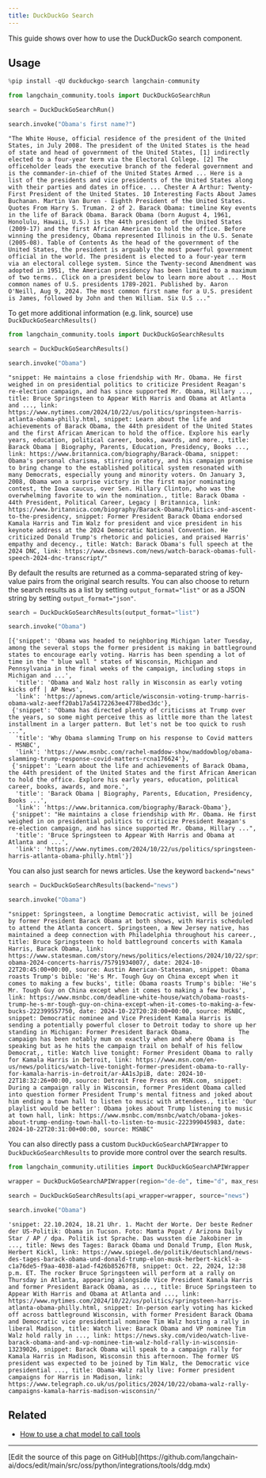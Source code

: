 ```yaml
---
title: DuckDuckGo Search
---
```


This guide shows over how to use the DuckDuckGo search component.

## Usage

```python
%pip install -qU duckduckgo-search langchain-community
```

```python
from langchain_community.tools import DuckDuckGoSearchRun

search = DuckDuckGoSearchRun()

search.invoke("Obama's first name?")
```

```output
"The White House, official residence of the president of the United States, in July 2008. The president of the United States is the head of state and head of government of the United States, [1] indirectly elected to a four-year term via the Electoral College. [2] The officeholder leads the executive branch of the federal government and is the commander-in-chief of the United States Armed ... Here is a list of the presidents and vice presidents of the United States along with their parties and dates in office. ... Chester A Arthur: Twenty-First President of the United States. 10 Interesting Facts About James Buchanan. Martin Van Buren - Eighth President of the United States. Quotes From Harry S. Truman. 2 of 2. Barack Obama: timeline Key events in the life of Barack Obama. Barack Obama (born August 4, 1961, Honolulu, Hawaii, U.S.) is the 44th president of the United States (2009-17) and the first African American to hold the office. Before winning the presidency, Obama represented Illinois in the U.S. Senate (2005-08). Table of Contents As the head of the government of the United States, the president is arguably the most powerful government official in the world. The president is elected to a four-year term via an electoral college system. Since the Twenty-second Amendment was adopted in 1951, the American presidency has been limited to a maximum of two terms.. Click on a president below to learn more about ... Most common names of U.S. presidents 1789-2021. Published by. Aaron O'Neill, Aug 9, 2024. The most common first name for a U.S. president is James, followed by John and then William. Six U.S ..."
```

To get more additional information (e.g. link, source) use `DuckDuckGoSearchResults()`

```python
from langchain_community.tools import DuckDuckGoSearchResults

search = DuckDuckGoSearchResults()

search.invoke("Obama")
```

```output
"snippet: He maintains a close friendship with Mr. Obama. He first weighed in on presidential politics to criticize President Reagan's re-election campaign, and has since supported Mr. Obama, Hillary ..., title: Bruce Springsteen to Appear With Harris and Obama at Atlanta and ..., link: https://www.nytimes.com/2024/10/22/us/politics/springsteen-harris-atlanta-obama-philly.html, snippet: Learn about the life and achievements of Barack Obama, the 44th president of the United States and the first African American to hold the office. Explore his early years, education, political career, books, awards, and more., title: Barack Obama | Biography, Parents, Education, Presidency, Books ..., link: https://www.britannica.com/biography/Barack-Obama, snippet: Obama's personal charisma, stirring oratory, and his campaign promise to bring change to the established political system resonated with many Democrats, especially young and minority voters. On January 3, 2008, Obama won a surprise victory in the first major nominating contest, the Iowa caucus, over Sen. Hillary Clinton, who was the overwhelming favorite to win the nomination., title: Barack Obama - 44th President, Political Career, Legacy | Britannica, link: https://www.britannica.com/biography/Barack-Obama/Politics-and-ascent-to-the-presidency, snippet: Former President Barack Obama endorsed Kamala Harris and Tim Walz for president and vice president in his keynote address at the 2024 Democratic National Convention. He criticized Donald Trump's rhetoric and policies, and praised Harris' empathy and decency., title: Watch: Barack Obama's full speech at the 2024 DNC, link: https://www.cbsnews.com/news/watch-barack-obamas-full-speech-2024-dnc-transcript/"
```

By default the results are returned as a comma-separated string of key-value pairs from the original search results. You can also choose to return the search results as a list by setting `output_format="list"` or as a JSON string by setting `output_format="json"`.

```python
search = DuckDuckGoSearchResults(output_format="list")

search.invoke("Obama")
```

```output
[{'snippet': 'Obama was headed to neighboring Michigan later Tuesday, among the several stops the former president is making in battleground states to encourage early voting. Harris has been spending a lot of time in the " blue wall " states of Wisconsin, Michigan and Pennsylvania in the final weeks of the campaign, including stops in Michigan and ...',
  'title': 'Obama and Walz host rally in Wisconsin as early voting kicks off | AP News',
  'link': 'https://apnews.com/article/wisconsin-voting-trump-harris-obama-walz-aeeff20ab17a54172263ee4778bed3dc'},
 {'snippet': "Obama has directed plenty of criticisms at Trump over the years, so some might perceive this as little more than the latest installment in a larger pattern. But let's not be too quick to rush ...",
  'title': 'Why Obama slamming Trump on his response to Covid matters - MSNBC',
  'link': 'https://www.msnbc.com/rachel-maddow-show/maddowblog/obama-slamming-trump-response-covid-matters-rcna176624'},
 {'snippet': 'Learn about the life and achievements of Barack Obama, the 44th president of the United States and the first African American to hold the office. Explore his early years, education, political career, books, awards, and more.',
  'title': 'Barack Obama | Biography, Parents, Education, Presidency, Books ...',
  'link': 'https://www.britannica.com/biography/Barack-Obama'},
 {'snippet': "He maintains a close friendship with Mr. Obama. He first weighed in on presidential politics to criticize President Reagan's re-election campaign, and has since supported Mr. Obama, Hillary ...",
  'title': 'Bruce Springsteen to Appear With Harris and Obama at Atlanta and ...',
  'link': 'https://www.nytimes.com/2024/10/22/us/politics/springsteen-harris-atlanta-obama-philly.html'}]
```

You can also just search for news articles. Use the keyword `backend="news"`

```python
search = DuckDuckGoSearchResults(backend="news")

search.invoke("Obama")
```

```output
"snippet: Springsteen, a longtime Democratic activist, will be joined by former President Barack Obama at both shows, with Harris scheduled to attend the Atlanta concert. Springsteen, a New Jersey native, has maintained a deep connection with Philadelphia throughout his career., title: Bruce Springsteen to hold battleground concerts with Kamala Harris, Barack Obama, link: https://www.statesman.com/story/news/politics/elections/2024/10/22/springsteen-obama-2024-concerts-harris/75791934007/, date: 2024-10-22T20:45:00+00:00, source: Austin American-Statesman, snippet: Obama roasts Trump's bible: 'He's Mr. Tough Guy on China except when it comes to making a few bucks', title: Obama roasts Trump's bible: 'He's Mr. Tough Guy on China except when it comes to making a few bucks', link: https://www.msnbc.com/deadline-white-house/watch/obama-roasts-trump-he-s-mr-tough-guy-on-china-except-when-it-comes-to-making-a-few-bucks-222399557750, date: 2024-10-22T20:28:00+00:00, source: MSNBC, snippet: Democratic nominee and Vice President Kamala Harris is sending a potentially powerful closer to Detroit today to shore up her standing in Michigan: Former President Barack Obama.             The campaign has been notably mum on exactly when and where Obama is speaking but as he hits the campaign trail on behalf of his fellow Democrat,, title: Watch live tonight: Former President Obama to rally for Kamala Harris in Detroit, link: https://www.msn.com/en-us/news/politics/watch-live-tonight-former-president-obama-to-rally-for-kamala-harris-in-detroit/ar-AA1sJpiB, date: 2024-10-22T18:32:26+00:00, source: Detroit Free Press on MSN.com, snippet: During a campaign rally in Wisconsin, former President Obama called into question former President Trump's mental fitness and joked about him ending a town hall to listen to music with attendees., title: 'Our playlist would be better': Obama jokes about Trump listening to music at town hall, link: https://www.msnbc.com/msnbc/watch/obama-jokes-about-trump-ending-town-hall-to-listen-to-music-222399045983, date: 2024-10-22T20:31:00+00:00, source: MSNBC"
```

You can also directly pass a custom `DuckDuckGoSearchAPIWrapper` to `DuckDuckGoSearchResults` to provide more control over the search results.

```python
from langchain_community.utilities import DuckDuckGoSearchAPIWrapper

wrapper = DuckDuckGoSearchAPIWrapper(region="de-de", time="d", max_results=2)

search = DuckDuckGoSearchResults(api_wrapper=wrapper, source="news")

search.invoke("Obama")
```

```output
'snippet: 22.10.2024, 18.21 Uhr. 1. Macht der Worte. Der beste Redner der US-Politik: Obama in Tucson. Foto: Mamta Popat / Arizona Daily Star / AP / dpa. Politik ist Sprache. Das wussten die Jakobiner im ..., title: News des Tages: Barack Obama und Donald Trump, Elon Musk, Herbert Kickl, link: https://www.spiegel.de/politik/deutschland/news-des-tages-barack-obama-und-donald-trump-elon-musk-herbert-kickl-a-c1a76de5-f9aa-4038-a1ad-f426b85267f8, snippet: Oct. 22, 2024, 12:38 p.m. ET. The rocker Bruce Springsteen will perform at a rally on Thursday in Atlanta, appearing alongside Vice President Kamala Harris and former President Barack Obama, as ..., title: Bruce Springsteen to Appear With Harris and Obama at Atlanta and ..., link: https://www.nytimes.com/2024/10/22/us/politics/springsteen-harris-atlanta-obama-philly.html, snippet: In-person early voting has kicked off across battleground Wisconsin, with former President Barack Obama and Democratic vice presidential nominee Tim Walz hosting a rally in liberal Madison, title: Watch live: Barack Obama and VP nominee Tim Walz hold rally in ..., link: https://news.sky.com/video/watch-live-barack-obama-and-and-vp-nominee-tim-walz-hold-rally-in-wisconsin-13239026, snippet: Barack Obama will speak to a campaign rally for Kamala Harris in Madison, Wisconsin this afternoon. The former US president was expected to be joined by Tim Walz, the Democratic vice presidential ..., title: Obama-Walz rally live: Former president campaigns for Harris in Madison, link: https://www.telegraph.co.uk/us/politics/2024/10/22/obama-walz-rally-campaigns-kamala-harris-madison-wisconsin/'
```

## Related

- [How to use a chat model to call tools](https://python.langchain.com/docs/how_to/tool_calling/)

---

<Callout icon="pen-to-square" iconType="regular">
  [Edit the source of this page on GitHub](https://github.com/langchain-ai/docs/edit/main/src/oss/python/integrations/tools/ddg.mdx)
</Callout>
